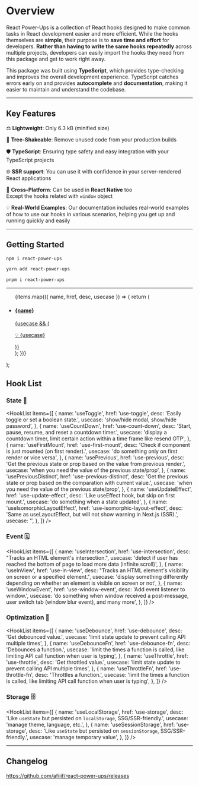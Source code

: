 
# Overview

React Power-Ups is a collection of React hooks designed to make common tasks in React development easier and more efficient. While the hooks themselves are **simple**, their purpose is to **save time and effort** for developers. **Rather than having to write the same hooks repeatedly** across multiple projects, developers can easily import the hooks they need from this package and get to work right away.

This package was built using **TypeScript**, which provides type-checking and improves the overall development experience. TypeScript catches errors early on and provides **autocomplete** and **documentation**, making it easier to maintain and understand the codebase.

<hr className="custom-hr" />

## Key Features

⚖️ **Lightweight**: Only 6.3 kB (minified size)

🌳 **Tree-Shakeable**: Remove unused code from your production builds

🛡 **TypeScript**: Ensuring type safety and easy integration with your TypeScript projects

🌐 **SSR support**: You can use it with confidence in your server-rendered React applications

📱 **Cross-Platform**: Can be used in **React Native** too<br /><span className="ml-8 text-sm text-[--ifm-color-emphasis-800] italic">Except the hooks related with `window` object</span>

💡 **Real-World Examples**: Our documentation includes real-world examples of how to use our hooks in various scenarios, helping you get up and running quickly and easily

<hr className="custom-hr" />

## Getting Started

<Tabs>
<TabItem value="npm" label="npm">

```bash
npm i react-power-ups
```

</TabItem>
<TabItem value="yarn" label="yarn" default>

```bash
yarn add react-power-ups
```

</TabItem>
<TabItem value="pnpm" label="pnpm">

```bash
pnpm i react-power-ups
```

</TabItem>
</Tabs>

<hr className="custom-hr" />

  <ul className="list-none pl-0">
    {items.map(({ name, href, desc, usecase }) => {
      return (
        <li key={name} className="mb-5">
          <a
            href={`/docs/${href}`}
            className="block hover:no-underline shadow-md border border-solid border-[--ifm-color-gray-200] rounded-lg hover:border-[--ifm-color-primary] relative left-0 hover:left-3 transition-all overflow-hidden group"
          >
            <h4 className="p-4 pb-0 mb-1 text-lg text-[--ifm-color-primary-darker]">{name}</h4>
            <div
              className="px-4 pb-3 text-[--ifm-font-color-base]"
              dangerouslySetInnerHTML={{ __html: desc }}
            />
            {usecase && (
              <p className="mb-0 px-4 py-2 text-[--ifm-color-gray-700] bg-[--ifm-color-gray-100] text-sm group-hover:bg-[--ifm-color-primary] group-hover:text-[--ifm-color-secondary] dark:group-hover:text-[--ifm-color-gray-800]">
                💡 {usecase}
              </p>
            )}
          </a>
        </li>
      );
    })}
  </ul>
);

## Hook List

[img-demo]: https://img.shields.io/badge/demo-%20%20%20%F0%9F%9A%80-green.svg

### State 🚥

<HookList
  items={[
    {
      name: 'useToggle',
      href: 'use-toggle',
      desc: 'Easily toggle or set a boolean state.',
      usecase: 'show/hide modal, show/hide password',
    },
    {
      name: 'useCountDown',
      href: 'use-count-down',
      desc: 'Start, pause, resume, and reset a countdown timer.',
      usecase:
        'display a countdown timer, limit certain action within a time frame like resend OTP',
    },
    {
      name: 'useFirstMount',
      href: 'use-first-mount',
      desc: 'Check if component is just mounted (on first render).',
      usecase: 'do something only on first render or vice versa',
    },
    {
      name: 'usePrevious',
      href: 'use-previous',
      desc: 'Get the previous state or prop based on the value from previous render.',
      usecase: 'when you need the value of the previous state/prop',
    },
    {
      name: 'usePreviousDistinct',
      href: 'use-previous-distinct',
      desc: 'Get the previous state or prop based on the comparation with current value.',
      usecase: 'when you need the value of the previous state/prop',
    },
    {
      name: 'useUpdateEffect',
      href: 'use-update-effect',
      desc: 'Like useEffect hook, but skip on first mount.',
      usecase: 'do something when a state updated',
    },
    {
      name: 'useIsomorphicLayoutEffect',
      href: 'use-isomorphic-layout-effect',
      desc: 'Same as useLayoutEffect, but will not show warning in Next.js (SSR).',
      usecase: '',
    },
  ]}
/>

### Event 🗓

<HookList
  items={[
    {
      name: 'useIntersection',
      href: 'use-intersection',
      desc: "Tracks an HTML element's intersection.",
      usecase: 'detect if user has reached the bottom of page to load more data (infinite scroll)',
    },
    {
      name: 'useInView',
      href: 'use-in-view',
      desc: "Tracks an HTML element's visibility on screen or a specified element.",
      usecase:
        'display something differently depending on whether an element is visible on screen or not',
    },
    {
      name: 'useWindowEvent',
      href: 'use-window-event',
      desc: 'Add event listener to window.',
      usecase:
        'do something when window received a post-message, user switch tab (window blur event), and many more',
    },
  ]}
/>

### Optimization 🚀

<HookList
  items={[
    {
      name: 'useDebounce',
      href: 'use-debounce',
      desc: 'Get debounced value.',
      usecase: 'limit state update to prevent calling API multiple times',
    },
    {
      name: 'useDebounceFn',
      href: 'use-debounce-fn',
      desc: 'Debounces a function.',
      usecase:
        'limit the times a function is called, like limiting API call function when user is typing',
    },
    {
      name: 'useThrottle',
      href: 'use-throttle',
      desc: 'Get throttled value.',
      usecase: 'limit state update to prevent calling API multiple times',
    },
    {
      name: 'useThrottleFn',
      href: 'use-throttle-fn',
      desc: 'Throttles a function.',
      usecase:
        'limit the times a function is called, like limiting API call function when user is typing',
    },
  ]}
/>

### Storage 🗄

<HookList
  items={[
    {
      name: 'useLocalStorage',
      href: 'use-storage',
      desc: 'Like <code>useState</code> but persisted on <code>localStorage</code>, SSG/SSR-friendly.',
      usecase: 'manage theme, language, etc.',
    },
    {
      name: 'useSessionStorage',
      href: 'use-storage',
      desc: 'Like <code>useState</code> but persisted on <code>sessionStorage</code>, SSG/SSR-friendly.',
      usecase: 'manage temporary value',
    },
  ]}
/>

<hr className="custom-hr" />

## Changelog

https://github.com/afiiif/react-power-ups/releases
